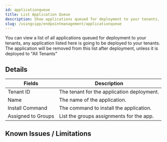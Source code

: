 ```yaml
---
id: applicationqueue
title: List Application Queue
description: Show applications queued for deployment to your tenants.
slug: /usingcipp/endpointmanagement/applicationqueue
---
```


You can view a list of all applications queued for deployment to your tenants, any application listed here is going to be deployed to your tenants. The application will be removed from this list after deployment, unless it is deployed to "All Tenants"

## Details

| Fields             | Description                                |
| ------------------ | ------------------------------------------ |
| Tenant ID          | The tenant for the application deployment. |
| Name               | The name of the application.               |
| Install Command    | The command to install the application.    |
| Assigned to Groups | List the groups assignments for the app.   |

## Known Issues / Limitations

<NoKnownIssues />
